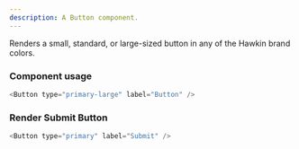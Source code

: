 ```yaml
---
description: A Button component.
---
```



Renders a small, standard, or large-sized button in any of the Hawkin brand colors.

### Component usage

```js
<Button type="primary-large" label="Button" />
```

### Render Submit Button

```js live
<Button type="primary" label="Submit" />
```
